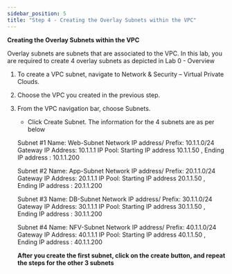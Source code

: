 ```yaml
---
sidebar_position: 5
title: "Step 4 - Creating the Overlay Subnets within the VPC"
---
```





      

**Creating the Overlay Subnets within the VPC**

Overlay subnets are subnets that are associated to the VPC. In this lab, you are required to create 4 overlay subnets as depicted in Lab 0 - Overview

1.  To create a VPC subnet, navigate to Network & Security – Virtual Private Clouds.
2.  Choose the VPC you created in the previous step.
3.  From the VPC navigation bar, choose Subnets.
    - Click Create Subnet.  The information for the 4 subnets are as per below

    Subnet #1
    Name:   Web-Subnet 
    Network IP address/ Prefix:     10.1.1.0/24
    Gateway IP Address:             10.1.1.1
    IP Pool:                        Starting IP address 10.1.1.50 , Ending IP address : 10.1.1.200

    Subnet #2
    Name:   App-Subnet 
    Network IP address/ Prefix:     20.1.1.0/24
    Gateway IP Address:             20.1.1.1
    IP Pool:                        Starting IP address 20.1.1.50 , Ending IP address : 20.1.1.200
    
    Subnet #3
    Name:   DB-Subnet 
    Network IP address/ Prefix:     30.1.1.0/24
    Gateway IP Address:             30.1.1.1
    IP Pool:                        Starting IP address 30.1.1.50 , Ending IP address : 30.1.1.200
    
    Subnet #4
    Name:   NFV-Subnet 
    Network IP address/ Prefix:     40.1.1.0/24
    Gateway IP Address:             40.1.1.1
    IP Pool:                        Starting IP address 40.1.1.50 , Ending IP address : 40.1.1.200
    
    **After you create the first subnet, click on the create button, and repeat the steps for the other 3 subnets**

    
